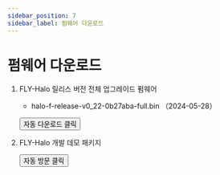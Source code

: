 ```yaml
---
sidebar_position: 7
sidebar_label: 펌웨어 다운로드
---
```






# 펌웨어 다운로드

1. FLY-Halo 릴리스 버전 전체 업그레이드 펌웨어

    * halo-f-release-v0_22-0b27aba-full.bin （2024-05-28） 


    <Button variant="contained" disableElevation href="https://cdn.mellow.klipper.cn/firmware/halo-f-release-v0_22-0b27aba-full.bin">자동 다운로드 클릭</Button>

2. FLY-Halo 개발 데모 패키지

    <Button variant="contained" disableElevation href="https://github.com/Mellow-3D/FLY-Halo">자동 방문 클릭</Button>